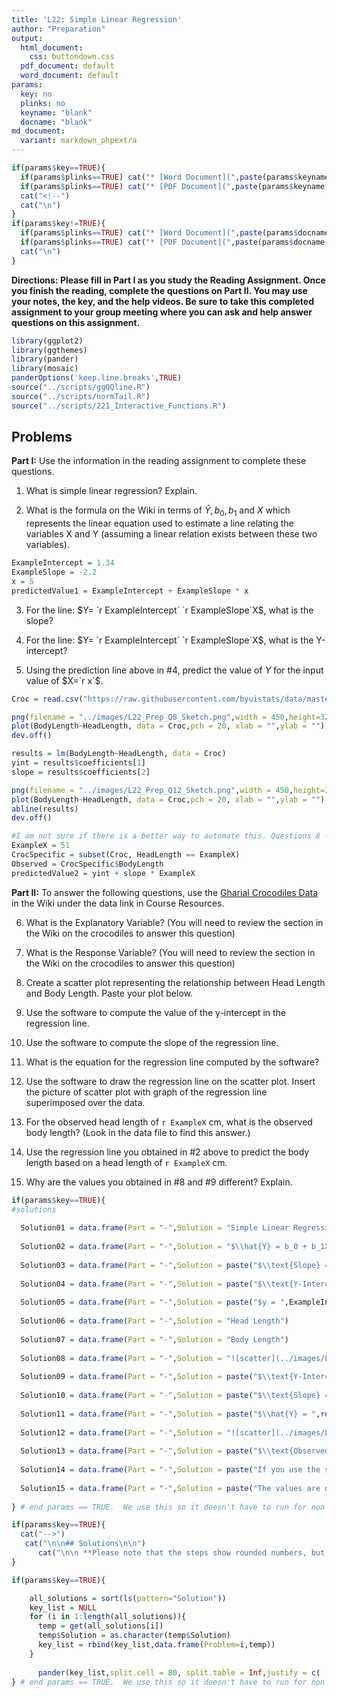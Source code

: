 ```yaml
---
title: 'L22: Simple Linear Regression'
author: "Preparation"
output:
  html_document:
    css: buttondown.css
  pdf_document: default
  word_document: default
params:
  key: no
  plinks: no
  keyname: "blank"
  docname: "blank"
md_document:
  variant: markdown_phpextra
---
```


```r
if(params$key==TRUE){
  if(params$plinks==TRUE) cat("* [Word Document](",paste(params$keyname,"docx",sep="."),")\n")
  if(params$plinks==TRUE) cat("* [PDF Document](",paste(params$keyname,"pdf",sep="."),")\n")
  cat("<!--")
  cat("\n")
} 
if(params$key!=TRUE){
  if(params$plinks==TRUE) cat("* [Word Document](",paste(params$docname,"docx",sep="."),")\n")
  if(params$plinks==TRUE) cat("* [PDF Document](",paste(params$docname,"pdf",sep="."),")\n")
  cat("\n")
}
```

**Directions: Please fill in Part I as you study the Reading Assignment. Once you finish the reading, complete the questions on Part II. You may use your notes, the key, and the help videos. Be sure to take this completed assignment to your group meeting where you can ask and help answer questions on this assignment.**

```r
library(ggplot2)
library(ggthemes)
library(pander)
library(mosaic)
panderOptions('keep.line.breaks',TRUE)
source("../scripts/ggQQline.R")
source("../scripts/normTail.R")
source("../scripts/221_Interactive_Functions.R")
```

## Problems
**Part I:**  Use the information in the reading assignment to complete these questions. 

1. What is simple linear regression? Explain.

2. What is the formula on the Wiki in terms of $\hat{Y}, b_0, b_1$ and $X$ which represents the linear equation used to estimate a line relating the variables X and Y (assuming a linear relation exists between these two variables).

```r
ExampleIntercept = 1.34
ExampleSlope = -2.2
x = 5
predictedValue1 = ExampleIntercept + ExampleSlope * x
```


3. For the line: $Y=  `r ExampleIntercept` `r ExampleSlope`X$, what is the slope?  

4. For the line: $Y=  `r ExampleIntercept` `r ExampleSlope`X$, what is the Y-intercept?

5. Using the prediction line above in #4,  predict the value of $Y$ for the input value of $X=`r x`$.

```r
Croc = read.csv("https://raw.githubusercontent.com/byuistats/data/master/GharialCrocodiles/GharialCrocodiles.csv",header = TRUE,stringsAsFactors = FALSE)

png(filename = "../images/L22_Prep_Q8_Sketch.png",width = 450,height=320)
plot(BodyLength~HeadLength, data = Croc,pch = 20, xlab = "",ylab = "")
dev.off()

results = lm(BodyLength~HeadLength, data = Croc)
yint = results$coefficients[1]
slope = results$coefficients[2]

png(filename = "../images/L22_Prep_Q12_Sketch.png",width = 450,height=320)
plot(BodyLength~HeadLength, data = Croc,pch = 20, xlab = "",ylab = "")
abline(results)
dev.off()

#I am not sure if there is a better way to automate this. Questions 8 - 10 
ExampleX = 51
CrocSpecific = subset(Croc, HeadLength == ExampleX)
Observed = CrocSpecific$BodyLength
predictedValue2 = yint + slope * ExampleX
```


**Part II:**  To answer the following questions, use the [Gharial Crocodiles Data](http://statistics.byuimath.com/index.php?title=Data) in the Wiki under the data link in Course Resources.

6. What is the Explanatory Variable? (You will need to review the section in the Wiki on the crocodiles to answer this question)

7. What is the Response Variable? (You will need to review the section in the Wiki on the crocodiles to answer this question)

8. Create a scatter plot representing the relationship between Head Length and Body Length.  Paste your plot below.

9. Use the software to compute the value of the y-intercept in the regression line. 

10. Use the software to compute the slope of the regression line. 

11. What is the equation for the regression line computed by the software?

12. Use the software to draw the regression line on the scatter plot.  Insert the picture of scatter plot with graph of the regression line superimposed over the data. 

13. For the observed head length of `r ExampleX` cm, what is the observed body length?  (Look in the data file to find this answer.)

14. Use the regression line you obtained in #2 above to predict the body length based on a head length of `r ExampleX` cm.

15. Why are the values you obtained in #8 and #9 different?  Explain.  

```r
if(params$key==TRUE){
#solutions
  
  Solution01 = data.frame(Part = "-",Solution = "Simple Linear Regression allows us to write a linear equation that models the relationship between the independent variable ($X$) and the dependent variable ($Y$).")
  
  Solution02 = data.frame(Part = "-",Solution = "$\\hat{Y} = b_0 + b_1X$")
  
  Solution03 = data.frame(Part = "-",Solution = paste("$\\text{Slope} = ",ExampleSlope,"$",sep = ""))
  
  Solution04 = data.frame(Part = "-",Solution = paste("$\\text{Y-Intercept} = ",ExampleIntercept,"$",sep = ""))
  
  Solution05 = data.frame(Part = "-",Solution = paste("$y = ",ExampleIntercept,ExampleSlope,"(",x,") = ",predictedValue1,"$",sep = ""))
  
  Solution06 = data.frame(Part = "-",Solution = "Head Length")
  
  Solution07 = data.frame(Part = "-",Solution = "Body Length")
  
  Solution08 = data.frame(Part = "-",Solution = "![scatter](../images/L22_Prep_Q8_Sketch.png) \\\n The scatter plot should look like this.")
  
  Solution09 = data.frame(Part = "-",Solution = paste("$\\text{Y-Intercept} = ",round(yint,3),"$",sep = ""))
  
  Solution10 = data.frame(Part = "-",Solution = paste("$\\text{Slope} = ",round(slope,3),"$",sep = ""))
  
  Solution11 = data.frame(Part = "-",Solution = paste("$\\hat{Y} = ",round(yint,3),"+",round(slope,3),"x$",sep = ""))
  
  Solution12 = data.frame(Part = "-",Solution = "![scatter](../images/L22_Prep_Q12_Sketch.png)")
  
  Solution13 = data.frame(Part = "-",Solution = paste("$\\text{Observed body length} = ",Observed,"\\text{ cm}$",sep = ""))
  
  Solution14 = data.frame(Part = "-",Solution = paste("If you use the slope equation the result is: $\\hat{Y} = ",round(predictedValue2,3),"\\text{ cm}$ \\\n Answers will vary between 300 and 350.",sep = ""))
  
  Solution15 = data.frame(Part = "-",Solution = paste("The values are different because the points are not all exactly on the line of best fit. If you look at the graph, visually you can see that the actual point of ",ExampleX," cm is notably above the line.  The line equation is the best estimate but it is not the actual observed measurements."))
  
} # end params == TRUE.  We use this so it doesn't have to run for non answer key path. 
```


```r
if(params$key==TRUE){
  cat("-->")
   cat("\n\n## Solutions\n\n")
      cat("\n\n **Please note that the steps show rounded numbers, but that the final answers to the problems are calculated without rounding.**")
}
```



```r
if(params$key==TRUE){

    all_solutions = sort(ls(pattern="Solution"))
    key_list = NULL
    for (i in 1:length(all_solutions)){
      temp = get(all_solutions[i])
      temp$Solution = as.character(temp$Solution)
      key_list = rbind(key_list,data.frame(Problem=i,temp))
    }
    
      pander(key_list,split.cell = 80, split.table = Inf,justify = c( 'center', 'left',"left"))
} # end params == TRUE.  We use this so it doesn't have to run for non answer key path.

```


